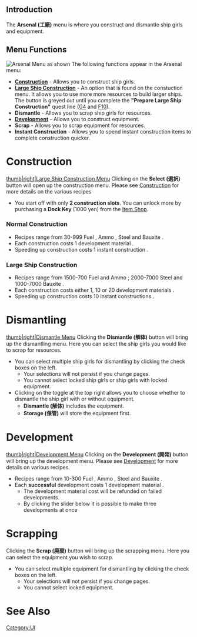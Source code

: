 ==Introduction==
The '''Arsenal (工廠)''' menu is where you construct and dismantle ship girls and equipment. 

==Menu Functions==
[[File:Arsenalpagelayout.png|right|thumb|Arsenal Menu as shown]]
The following functions appear in the Arsenal menu:

*'''[[Construction]]''' - Allows you to construct ship girls.
*'''[[Large Ship Construction]]''' - An option that is found on the constuction menu. It allows you to use more more resources to build larger ships. The button is greyed out until you complete the '''"Prepare Large Ship Construction"''' quest line ([[Quests#G4|G4]] and [[Quests#F10|F10]]).
*'''Dismantle''' - Allows you to scrap ship girls for resources. 
*'''[[Development]]''' -  Allows you to construct equipment.
*'''Scrap''' - Allows you to scrap equipment for resources.
*'''Instant Construction''' - Allows you to spend instant construction {{IC}} items to complete construction quicker.

=Construction=
[[file:Arsenal_LSC.png|thumb|right|Large Ship Construction Menu]]
Clicking on the '''Select (選択)''' button will open up the construction menu. Please see [[Construction]] for more details on the various recipes 

* You start off with only '''2 construction slots'''. You can unlock more by purchasing a '''Dock Key''' (1000 yen) from the [[Shop|Item Shop]]. 

===Normal Construction===

* Recipes range from 30-999 Fuel {{Fuel}}, Ammo {{Ammo}}, Steel {{Steel}} and Bauxite {{Bauxite}}.
* Each construction costs 1 development material {{DM}}.
* Speeding up construction costs 1 instant construction {{IC}}.

===Large Ship Construction===

* Recipes range from 1500-700 Fuel {{Fuel}} and Ammo {{Ammo}}; 2000-7000 Steel {{Steel}} and 1000-7000 Bauxite {{Bauxite}}.
* Each construction costs either 1, 10 or 20 development materials {{DM}}.
* Speeding up construction costs 10 instant constructions {{IC}}.

=Dismantling=
[[file:Arsenal_Dismantle.png|thumb|right|Dismantle Menu]]
Clicking the '''Dismantle (解体)''' button will bring up the dismantling menu. Here you can select the ship girls you would like to scrap for resources.  


* You can select multiple ship girls for dismantling by clicking the check boxes on the left.
** Your selections will not persist if you change pages.
** You cannot select locked ship girls or ship girls with locked equipment.
* Clicking on the toggle at the top right allows you to choose whether to dismantle the ship girl with or without equipment.
** '''Dismantle (解体)''' includes the equipment.
** '''Storage (保管)''' will store the equipment first.

=Development=
[[file:Arsenal_Development.png|thumb|right|Development Menu]]
Clicking on the '''Development (開発)''' button will bring up the development menu. Please see [[Development]] for more details on various recipes.

* Recipes range from 10-300 Fuel {{Fuel}}, Ammo {{Ammo}}, Steel {{Steel}} and Bauxite {{Bauxite}}. 
* Each '''successful''' development costs 1 development material {{DM}}.
** The development material cost will be refunded on failed developments.
** By clicking the slider below it is possible to make three developments at once

=Scrapping=

Clicking the '''Scrap (廃棄)''' button will bring up the scrapping menu. Here you can select the equipment you wish to scrap. 

* You can select multiple equipment for dismantling by clicking the check boxes on the left.
** Your selections will not persist if you change pages.
** You cannot select locked equipment.

=See Also=
{{Mechanics}}
[[Category:UI]]